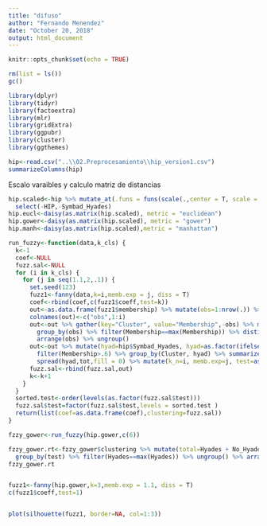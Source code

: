 ```yaml
---
title: "difuso"
author: "Fernando Menendez"
date: "October 20, 2018"
output: html_document
---
```



```r
knitr::opts_chunk$set(echo = TRUE)

rm(list = ls())
gc()

library(dplyr)
library(tidyr)
library(factoextra)
library(mlr)
library(gridExtra)
library(ggpubr)
library(cluster)
library(ggthemes)
```

```r
hip<-read.csv("..\\02.Preprocesamiento\\hip_version1.csv")
summarizeColumns(hip)
```

Escalo varaibles y calculo matriz de distancias
```r
hip.scaled<-hip %>% mutate_at(.funs = funs(scale(.,center = T, scale = T)), .vars = vars(-HIP,-Symbad_Hyades)) %>%
  select(-HIP,-Symbad_Hyades)
hip.eucl<-daisy(as.matrix(hip.scaled), metric = "euclidean")
hip.gower<-daisy(as.matrix(hip.scaled), metric = "gower")
hip.manh<-daisy(as.matrix(hip.scaled),metric = "manhattan")
```


```r
run_fuzzy<-function(data,k_cls) {
  k<-1
  coef<-NULL
  fuzz.sal<-NULL
  for (i in k_cls) {
    for (j in seq(1.1,2,.1)) {
      set.seed(123)
      fuzz1<-fanny(data,k=i,memb.exp = j, diss = T)
      coef<-rbind(coef,c(fuzz1$coeff,test=k))
      out<-as.data.frame(fuzz1$membership) %>% mutate(obs=1:nrow(.)) %>% select(obs, everything())
      colnames(out)<-c("obs",1:i)
      out<-out %>% gather(key="Cluster", value="Membership",-obs) %>% mutate(Membership=round(Membership,2)) %>% 
        group_by(obs) %>% filter(Membership==max(Membership)) %>% distinct(obs, .keep_all = T) %>% 
        arrange(obs) %>% ungroup()
      out<-out %>% mutate(hyad=hip$Symbad_Hyades, hyad=as.factor(ifelse(hyad,"Hyades","No_Hyades"))) %>% 
        filter(Membership>.6) %>% group_by(Cluster, hyad) %>% summarize(tot=n()) %>% 
        spread(hyad,tot,fill = 0) %>% mutate(k_n=i, memb.exp=j, test=as.factor(k))
      fuzz.sal<-rbind(fuzz.sal,out)
      k<-k+1
    }
  }
  sorted.test<-order(levels(as.factor(fuzz.sal$test)))
  fuzz.sal$test=factor(fuzz.sal$test,levels = sorted.test )
  return(list(coef=as.data.frame(coef),clustering=fuzz.sal))
}
```

```r
fzzy_gower<-run_fuzzy(hip.gower,c(6))

fzzy_gower.rt<-fzzy_gower$clustering %>% mutate(total=Hyades + No_Hyades,ratio=round(Hyades/total,2)) %>% 
  group_by(test) %>% filter(Hyades==max(Hyades)) %>% ungroup() %>% arrange(test)
fzzy_gower.rt


fuzz1<-fanny(hip.gower,k=3,memb.exp = 1.1, diss = T)
c(fuzz1$coeff,test=1)
```


```r




```

```r
plot(silhouette(fuzz1, border=NA, col=1:3))
```

